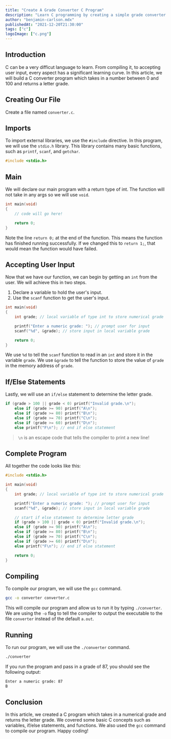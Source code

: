 ```yaml
---
title: "Create A Grade Converter C Program"
description: "Learn C programming by creating a simple grade converter program using if/else, scanf, and local variables."
author: "benjamin-carlson.mdx"
publishedAt: "2021-12-20T21:30:00"
tags: ["c"]
logoImage: ["c.png"]
---
```


## Introduction

C can be a very difficut language to learn. From compiling it, to accepting user input, every aspect has a significant learning curve. In this article, we will build a C converter program which takes in a number between 0 and 100 and returns a letter grade.

## Creating Our File

Create a file named `converter.c`.

## Imports

To import external libraries, we use the `#include` directive. In this program, we will use the `stdio.h` library. This library contains many basic functions, such as `printf`, `scanf`, and `getchar`.

```c:converter.c
#include <stdio.h>
```

## Main

We will declare our main program with a return type of int. The function will not take in any args so we will use `void`.

```c:converter.c
int main(void)
{
    // code will go here!

    return 0;
}
```

Note the line `return 0;` at the end of the function. This means the function has finished running successfully. If we changed this to `return 1;`, that would mean the function would have failed.

## Accepting User Input

Now that we have our function, we can begin by getting an `int` from the user. We will achieve this in two steps.

1. Declare a variable to hold the user's input.
2. Use the `scanf` function to get the user's input.

```c:converter.c
int main(void)
{
    int grade; // local variable of type int to store numerical grade

    printf("Enter a numeric grade: "); // prompt user for input
    scanf("%d", &grade); // store input in local variable grade

    return 0;
}
```

We use `%d` to tell the `scanf` function to read in an `int` and store it in the variable `grade`. We use `&grade` to tell the function to store the value of `grade` in the memory address of `grade`.

## If/Else Statements

Lastly, we will use an `if/else` statement to determine the letter grade.

```c:converter.c
if (grade > 100 || grade < 0) printf("Invalid grade.\n");
    else if (grade >= 90) printf("A\n");
    else if (grade >= 80) printf("B\n");
    else if (grade >= 70) printf("C\n");
    else if (grade >= 60) printf("D\n");
    else printf("F\n"); // end if else statement
```

> `\n` is an escape code that tells the compiler to print a new line!

## Complete Program

All together the code looks like this:

```c:converter.c
#include <stdio.h>

int main(void)
{
    int grade; // local variable of type int to store numerical grade

    printf("Enter a numeric grade: "); // prompt user for input
    scanf("%d", &grade); // store input in local variable grade

    // start if else statement to determine letter grade
    if (grade > 100 || grade < 0) printf("Invalid grade.\n");
    else if (grade >= 90) printf("A\n");
    else if (grade >= 80) printf("B\n");
    else if (grade >= 70) printf("C\n");
    else if (grade >= 60) printf("D\n");
    else printf("F\n"); // end if else statement

    return 0;
}
```

## Compiling

To compile our program, we will use the `gcc` command.

```bash
gcc -o converter converter.c
```

This will compile our program and allow us to run it by typing `./converter`. We are using the `-o` flag to tell the compiler to output the executable to the file `converter` instead of the default `a.out`.

## Running

To run our program, we will use the `./converter` command.

```bash
./converter
```

If you run the program and pass in a grade of 87, you should see the following output:

```bash
Enter a numeric grade: 87
B
```

## Conclusion

In this article, we created a C program which takes in a numerical grade and returns the letter grade. We covered some basic C concepts such as variables, if/else statements, and functions. We also used the `gcc` command to compile our program. Happy coding!
